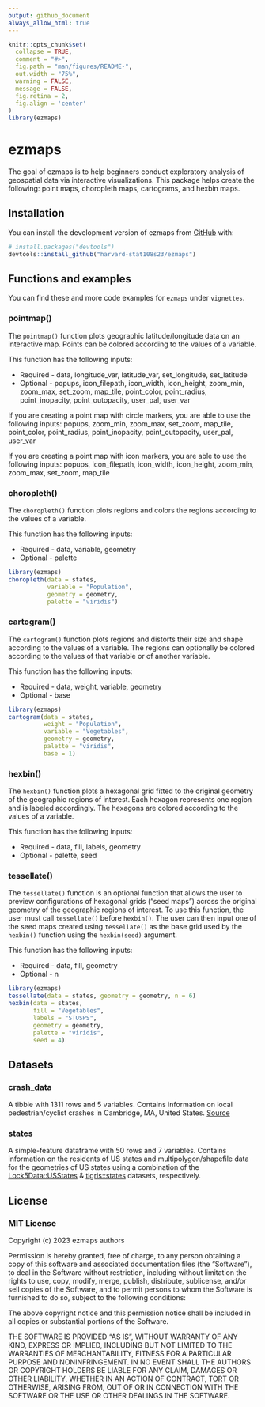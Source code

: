 ```yaml
---
output: github_document
always_allow_html: true
---
```


<!-- README.md is generated from README.Rmd. Please edit that file -->

```r
knitr::opts_chunk$set(
  collapse = TRUE,
  comment = "#>",
  fig.path = "man/figures/README-",
  out.width = "75%",
  warning = FALSE,
  message = FALSE,
  fig.retina = 2,
  fig.align = 'center'
)
library(ezmaps)
```

# ezmaps

<!-- badges: start -->
<!-- badges: end -->

The goal of ezmaps is to help beginners conduct exploratory analysis of geospatial data via interactive visualizations. This package helps create the following: point maps, choropleth maps, cartograms, and hexbin maps. 

## Installation

You can install the development version of ezmaps from [GitHub](https://github.com/) with:

``` r
# install.packages("devtools")
devtools::install_github("harvard-stat108s23/ezmaps")
```

## Functions and examples

You can find these and more code examples for `ezmaps` under `vignettes`.

### pointmap()

The `pointmap()` function plots geographic latitude/longitude data on an interactive map. Points can be colored according to the values of a variable. 

This function has the following inputs:

* Required - data, longitude_var, latitude_var, set_longitude, set_latitude
* Optional - popups, icon_filepath, icon_width, icon_height, zoom_min, zoom_max, set_zoom, map_tile, point_color, point_radius, point_inopacity, point_outopacity, user_pal, user_var

If you are creating a point map with circle markers, you are able to use the following inputs: popups, zoom_min, zoom_max, set_zoom, map_tile, point_color, point_radius, point_inopacity, point_outopacity, user_pal, user_var

If you are creating a point map with icon markers, you are able to use the following inputs: popups, icon_filepath, icon_width, icon_height, zoom_min, zoom_max, set_zoom, map_tile


### choropleth()

The `choropleth()` function plots regions and colors the regions according to the values of a variable. 

This function has the following inputs:

* Required - data, variable, geometry
* Optional - palette

```r
library(ezmaps)
choropleth(data = states, 
           variable = "Population", 
           geometry = geometry, 
           palette = "viridis")
```

### cartogram()

The `cartogram()` function plots regions and distorts their size and shape according to the values of a variable. The regions can optionally be colored according to the values of that variable or of another  variable.

This function has the following inputs:

* Required - data, weight, variable, geometry
* Optional - base


```r
library(ezmaps)
cartogram(data = states, 
          weight = "Population", 
          variable = "Vegetables", 
          geometry = geometry, 
          palette = "viridis",
          base = 1)
```

### hexbin()

The `hexbin()` function plots a hexagonal grid fitted to the original geometry of the geographic regions of interest. Each hexagon represents one region and is labeled accordingly. The hexagons are colored according to the values of a variable.

This function has the following inputs:

* Required - data, fill, labels, geometry
* Optional - palette, seed

### tessellate()

The `tessellate()` function is an optional function that allows the user to preview configurations of hexagonal grids ("seed maps") across the original geometry of the geographic regions of interest. To use this function, the user must call `tessellate()` before `hexbin()`. The user can then input one of the seed maps created using `tessellate()` as the base grid used by the `hexbin()` function using the `hexbin(seed)` argument. 

This function has the following inputs:

* Required - data, fill, geometry
* Optional - n


```r
library(ezmaps)
tessellate(data = states, geometry = geometry, n = 6)
hexbin(data = states,
       fill = "Vegetables",
       labels = "STUSPS",
       geometry = geometry,
       palette = "viridis",
       seed = 4)
```

## Datasets

### crash_data
A tibble with 1311 rows and 5 variables. Contains information on local pedestrian/cyclist crashes in Cambridge, MA, United States. [Source](https://github.com/harvard-stat108s23/materials/blob/main/psets/data/cambridge_cyclist_ped_crash.csv)

### states
A simple-feature dataframe with 50 rows and 7 variables. Contains information on the residents of US states and multipolygon/shapefile data for the geometries of US states using a combination of the [Lock5Data::USStates](https://cran.r-project.org/web/packages/Lock5Data/index.html) & [tigris::states](https://github.com/walkerke/tigris/blob/master/R/states.R) datasets, respectively.

## License
### MIT License

Copyright (c) 2023 ezmaps authors

Permission is hereby granted, free of charge, to any person obtaining a copy
of this software and associated documentation files (the "Software"), to deal
in the Software without restriction, including without limitation the rights
to use, copy, modify, merge, publish, distribute, sublicense, and/or sell
copies of the Software, and to permit persons to whom the Software is
furnished to do so, subject to the following conditions:

The above copyright notice and this permission notice shall be included in all
copies or substantial portions of the Software.

THE SOFTWARE IS PROVIDED "AS IS", WITHOUT WARRANTY OF ANY KIND, EXPRESS OR
IMPLIED, INCLUDING BUT NOT LIMITED TO THE WARRANTIES OF MERCHANTABILITY,
FITNESS FOR A PARTICULAR PURPOSE AND NONINFRINGEMENT. IN NO EVENT SHALL THE
AUTHORS OR COPYRIGHT HOLDERS BE LIABLE FOR ANY CLAIM, DAMAGES OR OTHER
LIABILITY, WHETHER IN AN ACTION OF CONTRACT, TORT OR OTHERWISE, ARISING FROM,
OUT OF OR IN CONNECTION WITH THE SOFTWARE OR THE USE OR OTHER DEALINGS IN THE
SOFTWARE.
